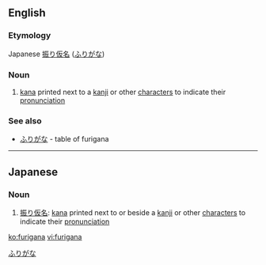 ==English==

===Etymology===
Japanese [[振り仮名]] ([[ふりがな]])

===Noun===
{{wikipedia}}
{{en-noun|-}}

# [[kana]] printed next to a [[kanji]] or other [[character]]s to indicate their [[pronunciation]]

===See also===
*[[ふりがな]] - table of furigana
----

==Japanese==
===Noun===
{{ja-noun|r|hira=ふりがな}} 
# [[振り仮名]]: [[kana]] printed next to or beside a [[kanji]] or other [[character]]s to indicate their [[pronunciation]]

[[Category:ja:Grammar|ふりがな]]

[[ko:furigana]]
[[vi:furigana]]